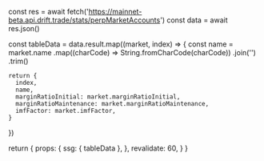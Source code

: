 
  const res = await fetch('https://mainnet-beta.api.drift.trade/stats/perpMarketAccounts')
  const data = await res.json()

  const tableData = data.result.map((market, index) => {
    const name = market.name
      .map((charCode) => String.fromCharCode(charCode))
      .join('')
      .trim()

    return {
      index,
      name,
      marginRatioInitial: market.marginRatioInitial,
      marginRatioMaintenance: market.marginRatioMaintenance,
      imfFactor: market.imfFactor,
    }
  })

  return {
    props: {
      ssg: { tableData },
    },
    revalidate: 60,
  }
}
